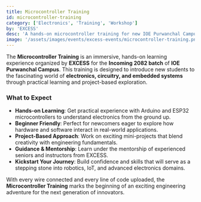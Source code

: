 ```yaml
---
title: Microcontroller Training
id: microcontroller-training
category: ['Electronics', 'Training', 'Workshop']
by: 'EXCESS'
desc: 'A hands-on microcontroller training for new IOE Purwanchal Campus students to explore Arduino, ESP32, and the world of electronics.'
image: '/assets/images/events/excess-events/microcontroller-training.png'
---
```


The **Microcontroller Training** is an immersive, hands-on learning experience organized by **EXCESS** for the **Incoming 2082 batch** of **IOE Purwanchal Campus**. This training is designed to introduce new students to the fascinating world of **electronics, circuitry, and embedded systems** through practical learning and project-based exploration.

### What to Expect

- **Hands-on Learning**: Get practical experience with Arduino and ESP32 microcontrollers to understand electronics from the ground up.
- **Beginner Friendly**: Perfect for newcomers eager to explore how hardware and software interact in real-world applications.
- **Project-Based Approach**: Work on exciting mini-projects that blend creativity with engineering fundamentals.
- **Guidance & Mentorship**: Learn under the mentorship of experienced seniors and instructors from EXCESS.
- **Kickstart Your Journey**: Build confidence and skills that will serve as a stepping stone into robotics, IoT, and advanced electronics domains.

With every wire connected and every line of code uploaded, the **Microcontroller Training** marks the beginning of an exciting engineering adventure for the next generation of innovators.
